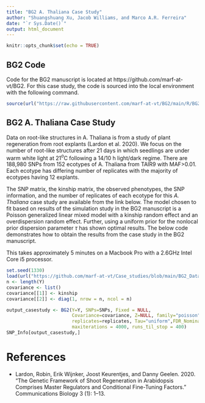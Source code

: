 ```yaml
---
title: "BG2 A. Thaliana Case Study"
author: "Shuangshuang Xu, Jacob Williams, and Marco A.R. Ferreira"
date: "`r Sys.Date()`"
output: html_document
---
```


```r
knitr::opts_chunk$set(echo = TRUE)
```

## BG2 Code

Code for the BG2 manuscript is located at https://github.com/marf-at-vt/BG2. For this case study, the code is sourced into the local environment with the following command.

```r
source(url("https://raw.githubusercontent.com/marf-at-vt/BG2/main/R/BG2.R"))
```


## BG2 A. Thaliana Case Study

Data on root-like structures in A. Thaliana is from a study of plant regeneration from root explants (Lardon et al. 2020). We focus on the number of root-like structures after 21 days in which seedlings are under warm white light at 21$^o$C following a 14/10 h light/dark regime. There are 188,980 SNPs from 152 ecotypes of A. Thaliana from TAIR9 with MAF>0.01. Each ecotype has differing number of replicates with the majority of ecotypes having 12 explants.

The SNP matrix, the kinship matrix, the observed phenotypes, the SNP information, and the number of replicates of each ecotype for this _A. Thaliana_ case study are available from the link below. The model chosen to fit based on results of the simulation study in the BG2 manuscript is a Poisson generalized linear mixed model with a kinship random effect and an overdispersion random effect. Further, using a uniform prior for the nonlocal prior dispersion parameter $\tau$ has shown optimal results. The below code demonstrates how to obtain the results from the case study in the BG2 manuscript.

This takes approximately 5 minutes on a Macbook Pro with a 2.6GHz Intel Core i5 processor.

```r
set.seed(1330)
load(url("https://github.com/marf-at-vt/Case_studies/blob/main/BG2_Data/AThaliana_CaseStudy.rda?raw=true"))
n <- length(Y)
covariance <- list()
covariance[[1]] <- kinship
covariance[[2]] <- diag(1, nrow = n, ncol = n)

output_casestudy <- BG2(Y=Y, SNPs=SNPs, Fixed = NULL, 
                        Covariance=covariance, Z=NULL, family="poisson", 
                        replicates=replicates, Tau="uniform",FDR_Nominal = 0.05, 
                        maxiterations = 4000, runs_til_stop = 400)
SNP_Info[output_casestudy,]
```

# References

- Lardon, Robin, Erik Wijnker, Joost Keurentjes, and Danny Geelen. 2020. “The Genetic Framework of Shoot Regeneration in Arabidopsis Comprises Master Regulators and Conditional Fine-Tuning Factors.” Communications Biology 3 (1): 1–13.

